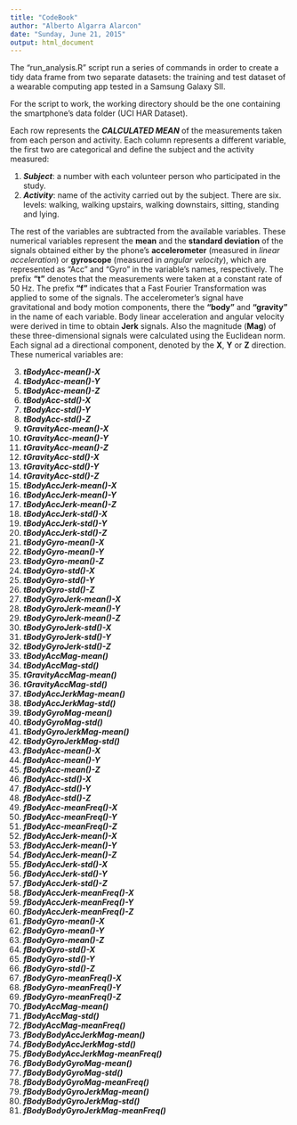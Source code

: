 ```yaml
---
title: "CodeBook"
author: "Alberto Algarra Alarcon"
date: "Sunday, June 21, 2015"
output: html_document
---
```

The "run_analysis.R" script run a series of commands in order to create a tidy data frame from two separate datasets: the training and test dataset of a wearable computing app tested in a Samsung Galaxy SII.

For the script to work, the working directory should be the one containing the smartphone's data folder (UCI HAR Dataset). 

Each row represents the **_CALCULATED MEAN_** of the measurements taken from each person and activity. Each column represents a different variable, the first two are categorical and define the subject and the activity measured:

1. **_Subject_**: a number with each volunteer person who participated in the study.
2. **_Activity_**: name of the activity carried out by the subject. There are six. levels: walking, walking upstairs, walking downstairs, sitting, standing and lying.

The rest of the variables are subtracted from the available variables. These numerical variables represent the **mean** and the **standard deviation** of the signals obtained either by the phone's **accelerometer** (measured in _linear acceleration_) or **gyroscope** (measured in _angular velocity_), which are represented as "Acc" and "Gyro" in the variable's names, respectively. The prefix **"t"** denotes that the measurements were taken at a constant rate of 50 Hz. The prefix **"f"** indicates that a Fast Fourier Transformation was applied to some of the signals.
The accelerometer's signal have gravitational and body motion components, there the **"body"** and **"gravity"** in the name of each variable. Body linear acceleration and angular velocity were derived in time to obtain **Jerk** signals. Also the magnitude (**Mag**) of these three-dimensional signals were calculated using the Euclidean norm.
Each signal ad a directional component, denoted by the **X**, **Y** or **Z** direction.
These numerical variables are:

3. **_tBodyAcc-mean()-X_**
4. **_tBodyAcc-mean()-Y_**
5. **_tBodyAcc-mean()-Z_**
6. **_tBodyAcc-std()-X_**
7. **_tBodyAcc-std()-Y_**
8. **_tBodyAcc-std()-Z_**
9. **_tGravityAcc-mean()-X_**
10. **_tGravityAcc-mean()-Y_**
11. **_tGravityAcc-mean()-Z_**
12. **_tGravityAcc-std()-X_**
13. **_tGravityAcc-std()-Y_**
14. **_tGravityAcc-std()-Z_**
15. **_tBodyAccJerk-mean()-X_**
16. **_tBodyAccJerk-mean()-Y_**
17. **_tBodyAccJerk-mean()-Z_**
18. **_tBodyAccJerk-std()-X_**
19. **_tBodyAccJerk-std()-Y_**
20. **_tBodyAccJerk-std()-Z_**
21. **_tBodyGyro-mean()-X_**
22. **_tBodyGyro-mean()-Y_**
23. **_tBodyGyro-mean()-Z_**
24. **_tBodyGyro-std()-X_**
25. **_tBodyGyro-std()-Y_**
26. **_tBodyGyro-std()-Z_**
27. **_tBodyGyroJerk-mean()-X_**
28. **_tBodyGyroJerk-mean()-Y_**
29. **_tBodyGyroJerk-mean()-Z_**
30. **_tBodyGyroJerk-std()-X_**
31. **_tBodyGyroJerk-std()-Y_**
32. **_tBodyGyroJerk-std()-Z_**
33. **_tBodyAccMag-mean()_**
34. **_tBodyAccMag-std()_**
35. **_tGravityAccMag-mean()_**
36. **_tGravityAccMag-std()_**
37. **_tBodyAccJerkMag-mean()_**
38. **_tBodyAccJerkMag-std()_**
39. **_tBodyGyroMag-mean()_**
40. **_tBodyGyroMag-std()_**
41. **_tBodyGyroJerkMag-mean()_**
42. **_tBodyGyroJerkMag-std()_**
43. **_fBodyAcc-mean()-X_**
44. **_fBodyAcc-mean()-Y_**
45. **_fBodyAcc-mean()-Z_**
46. **_fBodyAcc-std()-X_**
47. **_fBodyAcc-std()-Y_**
48. **_fBodyAcc-std()-Z_**
49. **_fBodyAcc-meanFreq()-X_**
50. **_fBodyAcc-meanFreq()-Y_**
51. **_fBodyAcc-meanFreq()-Z_**
52. **_fBodyAccJerk-mean()-X_**
53. **_fBodyAccJerk-mean()-Y_**
54. **_fBodyAccJerk-mean()-Z_**
55. **_fBodyAccJerk-std()-X_**
56. **_fBodyAccJerk-std()-Y_**
57. **_fBodyAccJerk-std()-Z_**
58. **_fBodyAccJerk-meanFreq()-X_**
59. **_fBodyAccJerk-meanFreq()-Y_**
60. **_fBodyAccJerk-meanFreq()-Z_**
61. **_fBodyGyro-mean()-X_**
62. **_fBodyGyro-mean()-Y_**
63. **_fBodyGyro-mean()-Z_**
64. **_fBodyGyro-std()-X_**
65. **_fBodyGyro-std()-Y_**
66. **_fBodyGyro-std()-Z_**
67. **_fBodyGyro-meanFreq()-X_**
68. **_fBodyGyro-meanFreq()-Y_**
69. **_fBodyGyro-meanFreq()-Z_**
70. **_fBodyAccMag-mean()_**
71. **_fBodyAccMag-std()_**
72. **_fBodyAccMag-meanFreq()_**
73. **_fBodyBodyAccJerkMag-mean()_**
74. **_fBodyBodyAccJerkMag-std()_**
75. **_fBodyBodyAccJerkMag-meanFreq()_**
76. **_fBodyBodyGyroMag-mean()_**
77. **_fBodyBodyGyroMag-std()_**
78. **_fBodyBodyGyroMag-meanFreq()_**
79. **_fBodyBodyGyroJerkMag-mean()_**
80. **_fBodyBodyGyroJerkMag-std()_**
81. **_fBodyBodyGyroJerkMag-meanFreq()_**
